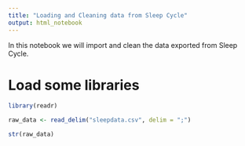```yaml
---
title: "Loading and Cleaning data from Sleep Cycle"
output: html_notebook
---
```


In this notebook we will import and clean the data exported from Sleep Cycle.

# Load some libraries
```r
library(readr)
```
```r
raw_data <- read_delim("sleepdata.csv", delim = ";")

str(raw_data)
```
